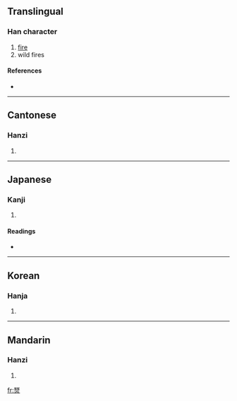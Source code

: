 ==Translingual==

===Han character===
{{Han char|rn=86|rad=火|as=14|sn=18|four=1180<sub>9</sub>|canj=一人火 (MOF)}}

# [[fire]]
# wild fires

====References====
* {{Han ref|kx=0685.240|dkj=19508|dj=1098.130|hdz=32242.230|uh=71F9|ud=29177|bh=EFFB|bd=61435}}

----

==Cantonese==

===Hanzi===
{{yue-hanzi|jyut=|y=sin2}}

# {{defn|Cantonese}}

----

==Japanese==

===Kanji===
{{ja-kanji|grade=|rs=火14}}

# {{defn|Japanese}}

====Readings====
* {{ja-readings|on=[[せん]] (sen)|kun=[[のび]] (nobi)}}

----

==Korean==

===Hanja===
{{ko-hanja|hangeul=희|eumhun=|rv=hui|mr=hŭi|y=huy}}

# {{defn|Korean}}

----

==Mandarin==

===Hanzi===
{{cmn-hanzi|pin=[[xiǎn]] ([[xian3]])|wg=hsien<sup>3</sup>}}

# {{defn|Mandarin}}

[[fr:燹]]
